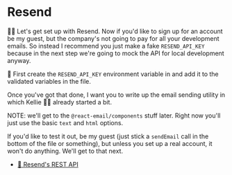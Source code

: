 # Resend

👨‍💼 Let's get set up with Resend. Now if you'd like to sign up for an account be
my guest, but the company's not going to pay for all your development emails. So
instead I recommend you just make a fake `RESEND_API_KEY` because in the next
step we're going to mock the API for local development anyway.

🐨 First create the `RESEND_API_KEY` environment variable
in <InlineFile file=".env" /> and add it to the validated variables in
the <InlineFile file="app/utils/env.server.ts" /> file.

Once you've got that done, I want you to write up the email sending utility
in <InlineFile file="app/utils/email.server.ts" /> which Kellie 🧝‍♂️ already started a
bit.

NOTE: we'll get to the `@react-email/components` stuff later. Right now you'll
just use the basic `text` and `html` options.

If you'd like to test it out, be my guest (just stick a `sendEmail` call in the
bottom of the file or something), but unless you set up a real account, it won't
do anything. We'll get to that next.

- [📜 Resend's REST API](https://resend.com/docs/api-reference/emails/send-email)
